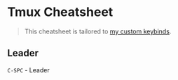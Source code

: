 # Tmux Cheatsheet

> This cheatsheet is tailored to
> [my custom keybinds](https://github.com/boldandbrad/dotfiles/blob/main/config/tmux/tmux.conf).

## Leader

`C-SPC` - Leader

